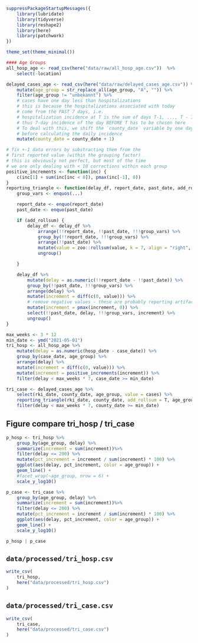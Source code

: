 
```r
suppressPackageStartupMessages({
    library(lubridate)
    library(tidyverse)
    library(reshape2)
    library(here)
    library(patchwork)
})

theme_set(theme_minimal())

#### Age Groups
all_hosp_age <- read_csv(here("data/raw/all_hosp_age.csv"))  %>%
    select(-location)

delayed_cases_age <- read_csv(here("data/raw/delayed_cases_age.csv")) %>%
    mutate(age_group = str_replace_all(age_group, "A", "")) %>%
    filter(age_group != "unbekannt") %>%
    # cases have one day less than hospitalizations
    # this is because the hospitalizations associated with today
    # come from the PAST 7 days, i.e.
    # hospitalization incidence at T is the sum of days T-1, ..., T - 7
    # thus 7-day incidence of the day BEFORE T has to be chosen here
    # To deal with this, we shift the `county_date` variable by one day
    # before calculating the daily incidence
    mutate(county_date = county_date + 1)

# fix +-1 data errors by substracting them from the
# first reported value (within the grouping factor)
# this is obviously not perfect, but most of the time
# we are only dealing with < 10 corrections within each group
positive_increments <- function(inc) {
    c(inc[1] + sum(inc[inc < 0]), pmax(inc[-1], 0))
}
reporting_triangle <- function(delay_df, report_date, past_date, add_rollsum, ...) {
    group_vars <- enquos(...)

    report_date <- enquo(report_date)
    past_date <- enquo(past_date)

    if (add_rollsum) {
        delay_df <- delay_df %>%
            arrange(!!report_date, !!past_date, !!!group_vars) %>%
            group_by(!!report_date, !!!group_vars) %>%
            arrange(!!past_date) %>%
            mutate(value = zoo::rollsum(value, k = 7, align = "right", na.pad = T)) %>%
            ungroup() 

    }

    delay_df %>%
        mutate(delay = as.numeric(!!report_date - !!past_date)) %>%
        group_by(!!past_date, !!!group_vars) %>%
        arrange(delay) %>%
        mutate(increment = diff(c(0, value))) %>%
        # remove negative values - these are probably reporting artifacts
        mutate(increment = pmax(increment, 0)) %>%
        select(!!past_date, delay, !!!group_vars, increment) %>%
        ungroup()
}

max_weeks <- 3 * 12
min_date <- ymd("2021-05-01")
tri_hosp <- all_hosp_age %>%
    mutate(delay = as.numeric(hosp_date - case_date)) %>%
    group_by(case_date, age_group) %>%
    arrange(delay) %>%
    mutate(increment = diff(c(0, value))) %>%
    mutate(increment = positive_increments(increment)) %>%
    filter(delay < max_weeks * 7, case_date >= min_date)
```


```r
tri_case <- delayed_cases_age %>%
    select(rki_date, county_date, age_group, value = cases) %>%
    reporting_triangle(rki_date, county_date, add_rollsum = T, age_group) %>%
    filter(delay < max_weeks * 7, county_date >= min_date) 
```

## Figure compare tri_hosp / tri_case
```r
p_hosp <- tri_hosp %>%
    group_by(age_group, delay) %>%
    summarize(increment = sum(increment))%>%
    filter(delay <= 200) %>%
    mutate(pct_increment = increment / sum(increment) * 100) %>%
    ggplot(aes(delay, pct_increment, color = age_group)) +
    geom_line() +
    #facet_wrap(~age_group, nrow = 6) +
    scale_y_log10()

p_case <- tri_case %>%
    group_by(age_group, delay) %>%
    summarize(increment = sum(increment))%>%
    filter(delay <= 200) %>%
    mutate(pct_increment = increment / sum(increment) * 100) %>%
    ggplot(aes(delay, pct_increment, color = age_group)) +
    geom_line() +
    scale_y_log10()

p_hosp | p_case
```


## `data/processed/tri_hosp.csv`

```r
write_csv(
    tri_hosp,
    here("data/processed/tri_hosp.csv")
)
```

## `data/processed/tri_case.csv`

```r
write_csv(
    tri_case,
    here("data/processed/tri_case.csv")
)
```
